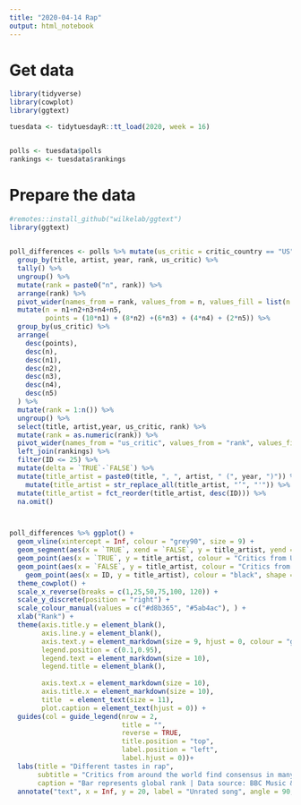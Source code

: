 ```yaml
---
title: "2020-04-14 Rap"
output: html_notebook
---
```


# Get data

```r
library(tidyverse)
library(cowplot)
library(ggtext)

tuesdata <- tidytuesdayR::tt_load(2020, week = 16)


polls <- tuesdata$polls
rankings <- tuesdata$rankings
```

# Prepare the data

```r
#remotes::install_github("wilkelab/ggtext")
library(ggtext)

  
poll_differences <- polls %>% mutate(us_critic = critic_country == "US") %>% 
  group_by(title, artist, year, rank, us_critic) %>%
  tally() %>%
  ungroup() %>%
  mutate(rank = paste0("n", rank)) %>%
  arrange(rank) %>%
  pivot_wider(names_from = rank, values_from = n, values_fill = list(n = 0)) %>%
  mutate(n = n1+n2+n3+n4+n5,
         points = (10*n1) + (8*n2) +(6*n3) + (4*n4) + (2*n5)) %>%
  group_by(us_critic) %>% 
  arrange(
    desc(points), 
    desc(n),
    desc(n1), 
    desc(n2), 
    desc(n3), 
    desc(n4), 
    desc(n5)
  ) %>% 
  mutate(rank = 1:n()) %>%
  ungroup() %>%
  select(title, artist,year, us_critic, rank) %>%
  mutate(rank = as.numeric(rank)) %>%
  pivot_wider(names_from = "us_critic", values_from = "rank", values_fill = list(rank = Inf)) %>%
  left_join(rankings) %>%
  filter(ID <= 25) %>%
  mutate(delta = `TRUE`-`FALSE`) %>%
  mutate(title_artist = paste0(title, ", ", artist, " (", year, ")")) %>%
    mutate(title_artist = str_replace_all(title_artist, "’", "'")) %>%
  mutate(title_artist = fct_reorder(title_artist, desc(ID))) %>%
  na.omit()



poll_differences %>% ggplot() +
  geom_vline(xintercept = Inf, colour = "grey90", size = 9) +
  geom_segment(aes(x = `TRUE`, xend = `FALSE`, y = title_artist, yend = title_artist)) +
  geom_point(aes(x = `TRUE`, y = title_artist, colour = "Critics from USA (n = 73)"),size = 3) +
  geom_point(aes(x = `FALSE`, y = title_artist, colour = "Critics from ROW (n = 34)"),size = 3) + 
    geom_point(aes(x = ID, y = title_artist), colour = "black", shape = "|", size = 3) +
  theme_cowplot() +
  scale_x_reverse(breaks = c(1,25,50,75,100, 120)) +
  scale_y_discrete(position = "right") +
  scale_colour_manual(values = c("#d8b365", "#5ab4ac"), ) +
  xlab("Rank") +
  theme(axis.title.y = element_blank(),
        axis.line.y = element_blank(),
        axis.text.y = element_markdown(size = 9, hjust = 0, colour = "grey20"),
        legend.position = c(0.1,0.95),
        legend.text = element_markdown(size = 10),
        legend.title = element_blank(),
        
        axis.text.x = element_markdown(size = 10),
        axis.title.x = element_markdown(size = 10),
        title  = element_text(size = 11),
        plot.caption = element_text(hjust = 0)) +
  guides(col = guide_legend(nrow = 2, 
                            title = "", 
                            reverse = TRUE, 
                            title.position = "top",
                            label.position = "left",
                            label.hjust = 0))+
  labs(title = "Different tastes in rap", 
       subtitle = "Critics from around the world find consensus in many highly ranked songs.\nHowever, in the top 25 there are different tastes between critics based in\nthe USA and those from the rest-of-the-world (ROW).",
       caption = "Bar represents global rank | Data source: BBC Music & @sjockers | @adamjtaylor for #tidytuesday 2020-04-14") +
  annotate("text", x = Inf, y = 20, label = "Unrated song", angle = 90, vjust = 1, size = 4, colour = "grey40")


```



